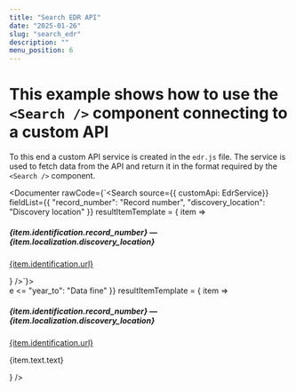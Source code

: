 ```yaml
---
title: "Search EDR API"
date: "2025-01-26"
slug: "search_edr"
description: ""
menu_position: 6
---
```




# This example shows how to use the `<Search />` component connecting to a custom API

To this end a custom API service is created in the `edr.js` file. The service is used to fetch data from the API and return it in the format required by the `<Search />` component.

<Documenter rawCode={`<Search
    source={{ customApi: EdrService}}
    fieldList={{
      "record_number": "Record number",
      "discovery_location": "Discovery location"
    }}
    resultItemTemplate = { item =>  <div className="card my-3" key={item.identification.record_number}>
    <div className="card-body">
      <h5 className="card-title">
        {item.identification.record_number} — {item.localization.discovery_location}
      </h5>
      <a href={item.identification.url} target="_blank">{item.identification.url}</a>
    </div>
  </div>
    }
/>`}>
  <Search
      source={{ customApi: EdrService}}
      operators={{"_eq": "Equals"}}
      fieldList={{
        "record_number": "Record number",
        "discovery_location": "Discovery location",
        "text": "Ricerca nel testo",  // @TODO da controllare l'operatore non deve essere Equal ma contiene insensitive
        "inscription_type": { label: "Inscription type", values: ["sacer", "cetera", "fasti, leges, acta", "honorarius", "ignoratur", "inscr. parietariae", "oper. publ. priv.que","sepulcralis","term. non sep.", "tit. in artis operib. inscr."] },
        "material	": { label: "Rei materia", values: ["aes", "arenatum", "argentum", "aurum","cera","ceterum","creta","eburneus","ferrum","ignoratur","lapis","lignum","marmor","musivum","plumbum","tectorium","vitrum"] },
        "language		": { label: "Lingua", values: ["latina", "graeca", "latina-graeca", "incerta","ignoratur","alia"] },
        "religion		": { label: "Religione", values: ["Christiana", "Hebraica", "Pagana", "Incerta"] },
        "type_of_persons_mentionated	": { label: "Virorum distributio", values: ["imp.", "reges, viri notab. exter. gent.", "ord. sen.", "ord. eq.","ord. mun.","mil.","eccl.","offic. magg., Augg., mun.","offic. pag., vic., colleg.","offic. priv.","cet.","ignoratur","imp.?", "reges, viri notab. exter. gent.?", "ord. sen.?", "ord. eq.?","ord. mun.?","mil.?","eccl.?","offic. magg., Augg., mun.?","offic. pag., vic., colleg.?","offic. priv.?","cet.?" ] },
"year_from": "Data inizio", // @TODO da controllare l'operatore nella query EDR era => e <= 
"year_to": "Data fine"
      }}
      resultItemTemplate = { item =>  <div className="card my-3" key={item.identification.record_number}>
      <div className="card-body">
        <h5 className="card-title">
          {item.identification.record_number} — {item.localization.discovery_location}
        </h5>
        <a href={item.identification.url} target="_blank">{item.identification.url}</a>
        <p>{item.text.text}</p>
      </div>
    </div>
      }
  />
</Documenter>